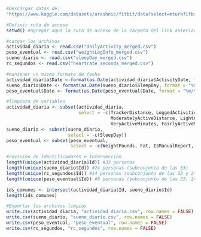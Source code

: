 ```r
#Descargar datos de:
"https://www.kaggle.com/datasets/arashnic/fitbit/data?select=mturkfitbit_export_4.12.16-5.12.16"

#Definir ruta de acceso
setwd() #agregar aquí la ruta de acceso de la carpeta del link anterior
```


```r
#cargar los archivos
actividad_diaria <- read.csv("dailyActivity_merged.csv")
peso_eventual <- read.csv("weightLogInfo_merged.csv")
sueno_diario <- read.csv("sleepDay_merged.csv")
rc_segundos <- read.csv("heartrate_seconds_merged.csv")
```

```r
#mantener un mismo formato de fecha
actividad_diaria$Date <-format(as.Date(actividad_diaria$ActivityDate, format = "%m/%d/%Y"), "%m/%d/%Y")
sueno_diario$Date <- format(as.Date(sueno_diario$SleepDay, format = "%m/%d/%Y"), "%m/%d/%Y")
peso_eventual$Date <- format(as.Date(peso_eventual$Date, format = "%m/%d/%Y"), "%m/%d/%Y")
```

```r
#limpieza de variables
actividad_diaria <- subset(actividad_diaria,
                           select = -c(TrackerDistance, LoggedActivitiesDistance, VeryActiveDistance,
                                       ModeratelyActiveDistance, LightActiveDistance, SedentaryActiveDistance,
                                       VeryActiveMinutes, FairlyActiveMinutes, LightlyActiveMinutes, ActivityDate))
sueno_diario <- subset(sueno_diario,
                       select = -c(SleepDay))
peso_eventual <- subset(peso_eventual,
                        select = -c(WeightPounds, Fat, IsManualReport, LogId))
```

```r
#revisión de Identificadores e Intersección
length(unique(actividad_diaria$Id)) #33 personas
length(unique(sueno_diario$Id)) #24 personas (subconjunto de las 33)
length(unique(rc_segundos$Id)) #14 personas (subconjunto de las 33 y 24)
length(unique(peso_eventual$Id)) #8 personas (subconjunto de las 33, 24 y 14)

ids_comunes <- intersect(actividad_diaria$Id, sueno_diario$Id)
length(ids_comunes)
```


```r
#Exportar los archivos limpios
write.csv(actividad_diaria, "actividad_diaria.csv", row.names = FALSE)
write.csv(sueno_diario, "sueno_diario.csv", row.names = FALSE)
write.csv(peso_eventual, "peso_eventual", row.names = FALSE)
write.csv(rc_segundos, "rc_segundos", row.names = FALSE)
```


